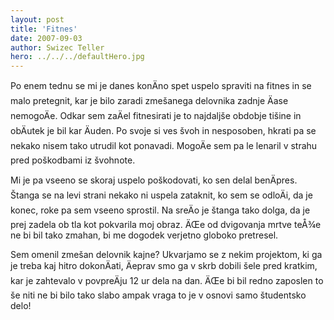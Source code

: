 ```yaml
---
layout: post
title: 'Fitnes'
date: 2007-09-03
author: Swizec Teller
hero: ../../../defaultHero.jpg
---
```

Po enem tednu se mi je danes konÄno spet uspelo spraviti na fitnes in se malo pretegnit, kar je bilo zaradi zmešanega delovnika zadnje Äase nemogoÄe. Odkar sem zaÄel fitnesirati je to najdaljše obdobje tišine in obÄutek je bil kar Äuden. Po svoje si ves švoh in nesposoben, hkrati pa se nekako nisem tako utrudil kot ponavadi. MogoÄe sem pa le lenaril v strahu pred poškodbami iz švohnote.

Mi je pa vseeno se skoraj uspelo poškodovati, ko sen delal benÄpres. Štanga se na levi strani nekako ni uspela zataknit, ko sem se odloÄi, da je konec, roke pa sem vseeno sprostil. Na sreÄo je štanga tako dolga, da je prej zadela ob tla kot pokvarila moj obraz. ÄŒe od dvigovanja mrtve teÅ¾e ne bi bil tako zmahan, bi me dogodek verjetno globoko pretresel.

Sem omenil zmešan delovnik kajne? Ukvarjamo se z nekim projektom, ki ga je treba kaj hitro dokonÄati, Äeprav smo ga v skrb dobili šele pred kratkim, kar je zahtevalo v povpreÄju 12 ur dela na dan. ÄŒe bi bil redno zaposlen to še niti ne bi bilo tako slabo ampak vraga to je v osnovi samo študentsko delo!